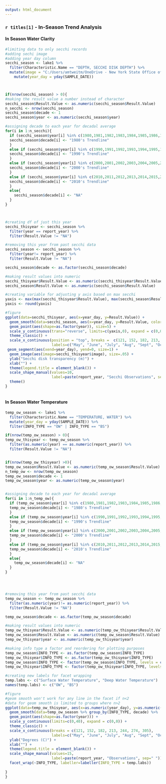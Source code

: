```yaml
---
output: html_document
---
```

### `r titles[1]` - In-Season Trend Analysis

#### In Season Water Clarity

```r
#limiting data to only secchi records
#adding sechi image
#adding year day column
secchi_season <- lake1 %>% 
  filter(Characteristic.Name == "DEPTH, SECCHI DISK DEPTH") %>% 
  mutate(image = "C:/Users/amtweitm/OneDrive - New York State Office of Information Technology Services/Documents/R/CSLAP_reporting/images/sec.png") %>% 
    mutate(year_day = yday(SAMPLE_DATE))



if(nrow(secchi_season) > 0){
#making the result value a number instead of character
secchi_season$Result.Value <- as.numeric(secchi_season$Result.Value)
n_secchi <- nrow(secchi_season)
secchi_season$decade <- 1
secchi_season$year <- as.numeric(secchi_season$year)

#assigning decade to each year for decadal average
for(i in 1:n_secchi){
  if (secchi_season$year[i] %in% c(1980,1981,1982,1983,1984,1985,1986,1987,1988,1989)) {
  secchi_season$decade[i] <- "1980's Trendline"
  }
  else if (secchi_season$year[i] %in% c(1990,1991,1992,1993,1994,1995,1996,1997,1998,1999)) {
  secchi_season$decade[i] <- "1990's Trendline"
  }
  else if (secchi_season$year[i] %in% c(2000,2001,2002,2003,2004,2005,2006,2007,2008,2009)) {
  secchi_season$decade[i] <- "2000's Trendline"
  }
  else if (secchi_season$year[i] %in% c(2010,2011,2012,2013,2014,2015,2016,2017,2018,2019)) {
  secchi_season$decade[i] <- "2010's Trendline"
  }
  else{
    secchi_season$decade[i] <- "NA"
  }
}



#creating df of just this year
secchi_thisyear <- secchi_season %>% 
  filter(year == report_year) %>% 
  filter(Result.Value != "NA")

#removing this year from past secchi data
secchi_season <- secchi_season %>% 
  filter(year!= report_year) %>% 
  filter(Result.Value != "NA")

secchi_season$decade <- as.factor(secchi_season$decade)

#making result values into numeric
secchi_thisyear$Result.Value <- as.numeric(secchi_thisyear$Result.Value)
secchi_season$Result.Value <- as.numeric(secchi_season$Result.Value)

#creating variable for adjusting y axis based on max secchi
yaxis <- max(max(secchi_thisyear$Result.Value), max(secchi_season$Result.Value), 7)
yaxis <- round(yaxis)

#figure
ggplot(data=secchi_thisyear, aes(x=year_day, y=Result.Value)) +
  geom_smooth(data=secchi_season, aes(x=year_day, y=Result.Value, color=decade), se = FALSE) +
  geom_point(aes(shape=as.factor(year)), size=5) +
  scale_y_continuous(trans="reverse", limits=c(yaxis,0), expand = c(0,0)) +
  theme_classic() +
  scale_x_continuous(position = "top", breaks =  c(121, 152, 182, 213, 244, 274), 
                     labels=c("May", "June", "July", "Aug", "Sept", "Oct")) +
 geom_segment(aes(xend=year_day), yend=0, size=1) +
  geom_image(aes(image=secchi_thisyear$image), size=.05) +
  ylab("Secchi disk transparency (m)") +
  xlab("") +
  theme(legend.title = element_blank()) +
  scale_shape_manual(values=10,
                     label=paste(report_year, "Secchi Observations", sep=" ")) +
  theme()
}
  
```

#### In Season Water Temperature

```r


temp_ow_season <- lake1 %>% 
  filter(Characteristic.Name == "TEMPERATURE, WATER") %>% 
  mutate(year_day = yday(SAMPLE_DATE)) %>% 
  filter(INFO_TYPE == "OW" | INFO_TYPE == "BS")

if(nrow(temp_ow_season) > 0){
temp_ow_thisyear <- temp_ow_season %>% 
  filter(as.numeric(year) == as.numeric(report_year)) %>% 
  filter(Result.Value != "NA")


if(nrow(temp_ow_thisyear) >0){
temp_ow_season$Result.Value <- as.numeric(temp_ow_season$Result.Value)
n_temp_ow <- nrow(temp_ow_season)
temp_ow_season$decade <- 1
temp_ow_season$year <- as.numeric(temp_ow_season$year)


#assigning decade to each year for decadal average
for(i in 1:n_temp_ow){
  if (temp_ow_season$year[i] %in% c(1980,1981,1982,1983,1984,1985,1986,1987,1988,1989)) {
  temp_ow_season$decade[i] <- "1980's Trendline"
  }
  else if (temp_ow_season$year[i] %in% c(1990,1991,1992,1993,1994,1995,1996,1997,1998,1999)) {
  temp_ow_season$decade[i] <- "1990's Trendline"
  }
  else if (temp_ow_season$year[i] %in% c(2000,2001,2002,2003,2004,2005,2006,2007,2008,2009)) {
  temp_ow_season$decade[i] <- "2000's Trendline"
  }
  else if (temp_ow_season$year[i] %in% c(2010,2011,2012,2013,2014,2015,2016,2017,2018,2019)) {
  temp_ow_season$decade[i] <- "2010's Trendline"
  }
  else{
    temp_ow_season$decade[i] <- "NA"
  }
}




#removing this year from past secchi data
temp_ow_season <- temp_ow_season %>% 
  filter(as.numeric(year)!= as.numeric(report_year)) %>% 
  filter(Result.Value != "NA")

temp_ow_season$decade <- as.factor(temp_ow_season$decade)

#making result values into numeric
temp_ow_thisyear$Result.Value <- as.numeric(temp_ow_thisyear$Result.Value)
temp_ow_season$Result.Value <- as.numeric(temp_ow_season$Result.Value)
temp_ow_thisyear$year <- as.numeric(temp_ow_thisyear$year)

#making info type a factor and reordering for plotting purposes
temp_ow_season$INFO_TYPE <- as.factor(temp_ow_season$INFO_TYPE)
temp_ow_thisyear$INFO_TYPE <- as.factor(temp_ow_thisyear$INFO_TYPE)
temp_ow_season$INFO_TYPE <- factor(temp_ow_season$INFO_TYPE, levels = c("OW", "BS"))
temp_ow_thisyear$INFO_TYPE <- factor(temp_ow_thisyear$INFO_TYPE, levels = c("OW", "BS"))

#creating new labels for facet wrapping
temp.labs <- c("Surface Water Temperature", "Deep Water Temperature")
names(temp.labs) <- c("OW", "BS")

#figure
#geom smooth won't work for any line in the facet if n<2
#data for geom smooth is limited to groups where n>2
ggplot(data=temp_ow_thisyear, aes(x=as.numeric(year_day), y=as.numeric(Result.Value)))  +
  geom_smooth(data=temp_ow_season %>% group_by(INFO_TYPE, decade) %>%  filter(n() > 3), aes(x=as.numeric(year_day), y=as.numeric(Result.Value), color=decade), se = FALSE, method = "loess") +
  geom_point(aes(shape=as.factor(year))) +
  scale_y_continuous(limits=c(0,40), expand = c(0,0)) +
  theme_classic() +
  scale_x_continuous(breaks = c(121, 152, 182, 213, 244, 274, 305), 
                     labels=c("May", "June", "July", "Aug", "Sept", "Oct", "Nov")) +
  ylab("Degrees (C)") +
  xlab("") +
  theme(legend.title = element_blank()) +
  scale_shape_manual(values=15,
                     label=paste(report_year, "Observations", sep=" ")) +
  facet_wrap(~INFO_TYPE, labeller=labeller(INFO_TYPE = temp.labs))
  
}
}
```